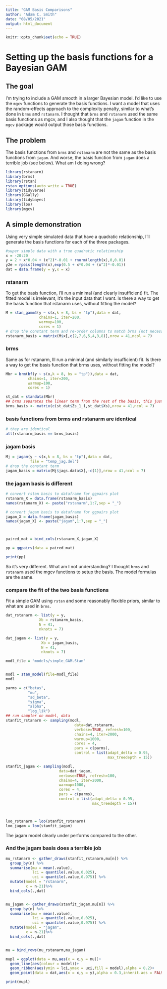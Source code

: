```yaml
---
title: "GAM Basis Comparisons"
author: "Adam C. Smith"
date: "08/05/2021"
output: html_document
---
```


```r
knitr::opts_chunk$set(echo = TRUE)
```

# Setting up the basis functions for a Bayesian GAM

## The goal
I'm trying to include a GAM smooth in a larger Bayesian model. I'd like to use the `mgcv` functions to generate the basis functions. I want a model that uses the random-effects approach to the complexity penalty, similar to what's done in `brms` and `rstanarm`. I thought that `brms` and `rstanarm` used the same basis functions as mgcv, and I also thought that the `jagam` function in the `mgcv` package would output those basis functions. 

## The problem
The basis functions from `brms` and `rstanarm` are not the same as the basis functions from `jagam`.
And worse, the basis function from `jagam` does a terrible job (see below).
What am I doing wrong?


```r
library(rstanarm)
library(brms)
library(rstan)
rstan_options(auto_write = TRUE)
library(tidyverse)
library(GGally)
library(tidybayes)
library(loo)
library(mgcv)

```

## A simple demonstration
Using very simple simulated data that have a quadratic relationship, I'll generate the basis functions for each of the three packages.

```r
#super simple data with a true quadratic relationship
x = -20:20
y = 2 + x*0.04 + (x^2)*-0.01 + rnorm(length(x),0,0.01)
y2e = rpois(length(x),exp(0.5 + x*0.04 + (x^2)*-0.01))
dat = data.frame(y = y,x = x)

```

### rstanarm
To get the basis function, I'll run a minimal (and clearly insufficient) fit. The fitted model is irrelevant, it's the input data that I want. 
Is there a way to get the basis function that rstanarm uses, without fitting the model?
```r
M = stan_gamm4(y ~ s(x,k = 8, bs = "tp"),data = dat,
               chains=1, iter=200,
               warmup=100,
               cores = 1)
# drop the constant term and re-order columns to match brms (not necessary, but tidy),
rstanarm_basis = matrix(M$x[,c(2,7,6,5,4,3,8)],nrow = 41,ncol = 7)
```

### brms
Same as for rstanarm, Ill run a minimal (and similarly insufficient) fit. 
Is there a way to get the basis function that brms uses, without fitting the model?
```r
Mbr = brm(bf(y ~ s(x,k = 8, bs = "tp")),data = dat,
          chains=1, iter=200,
          warmup=100,
          cores = 1)

st_dat = standata(Mbr)
## brms separates the linear term from the rest of the basis, this just adds it back to match rstanarm
brms_basis <- matrix(c(st_dat$Zs_1_1,st_dat$Xs),nrow = 41,ncol = 7)

```

### basis functions from brms and rstanarm are identical
```r
# they are identical
all(rstanarm_basis == brms_basis)

```

### jagam basis
```r
Mj = jagam(y ~ s(x,k = 8, bs = "tp"),data = dat,
           file = "temp_jag.del")
# drop the constant term 
jagam_basis = matrix(Mj$jags.data$X[,-c(1)],nrow = 41,ncol = 7)

```

### the jagam basis is different
```r
# convert rstan basis to dataframe for ggpairs plot
rstanarm_X = data.frame(rstanarm_basis) 
names(rstanarm_X) <- paste("rstanarm",1:7,sep = "_")

# convert jagam basis to dataframe for ggpairs plot
jagam_X = data.frame(jagam_basis)
names(jagam_X) <- paste("jagam",1:7,sep = "_")



paired_mat = bind_cols(rstanarm_X,jagam_X)

pp = ggpairs(data = paired_mat)

print(pp)

```

So it's very different. What am I not understanding? I thought `brms` and `rstanarm` used the mgcv functions to setup the basis. The model formulas are the same.


### compare the fit of the two basis functions
Fit a simple GAM using `rstan` and some reasonably flexible priors, similar to what are used in `brms`.
```r

dat_rstanarm <- list(y = y,
               Xb = rstanarm_basis,
               N = 41,
               nknots = 7)

dat_jagam <- list(y = y,
                Xb = jagam_basis,
                N = 41,
                nknots = 7)

modl_file = "models/simple_GAM.Stan"


modl = stan_model(file=modl_file)
modl

```

```r
parms = c("betas",
          "mu",
          "sd_beta",
          "sigma",
          "alpha",
          "log_lik")
## run sampler on model, data
stanfit_rstanarm <- sampling(modl,
                               data=dat_rstanarm,
                               verbose=TRUE, refresh=100,
                               chains=4, iter=2000,
                               warmup=1000,
                               cores = 4,
                               pars = c(parms),
                               control = list(adapt_delta = 0.95,
                                              max_treedepth = 15))

stanfit_jagam <- sampling(modl,
                        data=dat_jagam,
                        verbose=TRUE, refresh=100,
                        chains=4, iter=2000,
                        warmup=1000,
                        cores = 4,
                        pars = c(parms),
                        control = list(adapt_delta = 0.95,
                                       max_treedepth = 15))



loo_rstanarm = loo(stanfit_rstanarm)
loo_jagam = loo(stanfit_jagam)

```
The jagam model clearly under performs compared to the other. 


### And the jagam basis does a terrible job

```r

mu_rstanarm <- gather_draws(stanfit_rstanarm,mu[n]) %>% 
  group_by(n) %>% 
  summarise(mu = mean(.value),
            lci = quantile(.value,0.025),
            uci = quantile(.value,0.975)) %>% 
  mutate(model = "rstanarm",
         x = n-21)%>% 
  bind_cols(.,dat)


mu_jagam <- gather_draws(stanfit_jagam,mu[n]) %>% 
  group_by(n) %>% 
  summarise(mu = mean(.value),
            lci = quantile(.value,0.025),
            uci = quantile(.value,0.975)) %>% 
  mutate(model = "jagam",
         x = n-21)%>% 
  bind_cols(.,dat)


mu = bind_rows(mu_rstanarm,mu_jagam)

mupl = ggplot(data = mu,aes(x = x,y = mu))+
  geom_line(aes(colour = model))+
  geom_ribbon(aes(ymin = lci,ymax = uci,fill = model),alpha = 0.2)+
  geom_point(data = dat,aes(x = x,y = y),alpha = 0.3,inherit.aes = FALSE)

print(mupl)


```


